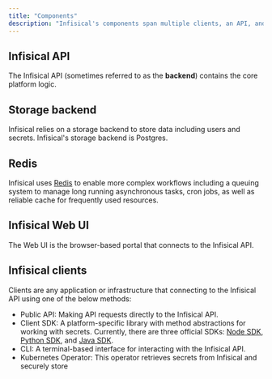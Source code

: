 ```yaml
---
title: "Components"
description: "Infisical's components span multiple clients, an API, and a storage backend"
---
```


## Infisical API

The Infisical API (sometimes referred to as the **backend**) contains the core platform logic.

## Storage backend

Infisical relies on a storage backend to store data including users and secrets. Infisical's storage backend is Postgres.

## Redis

Infisical uses [Redis](https://redis.com) to enable more complex workflows including a queuing system to manage long running asynchronous tasks, cron jobs, as well as reliable cache for frequently used resources.

## Infisical Web UI

The Web UI is the browser-based portal that connects to the Infisical API.

## Infisical clients

Clients are any application or infrastructure that connecting to the Infisical API using one of the below methods:
- Public API: Making API requests directly to the Infisical API.
- Client SDK: A platform-specific library with method abstractions for working with secrets. Currently, there are three official SDKs: [Node SDK](https://infisical.com/docs/sdks/languages/node), [Python SDK](https://infisical.com/docs/sdks/languages/python), and [Java SDK](https://infisical.com/docs/sdks/languages/java).
- CLI: A terminal-based interface for interacting with the Infisical API.
- Kubernetes Operator: This operator retrieves secrets from Infisical and securely store
